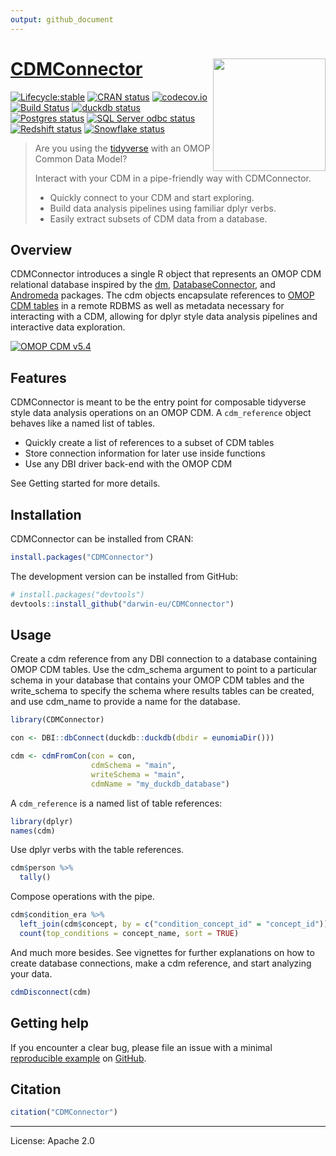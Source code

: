 ```yaml
---
output: github_document
---
```


<!-- README.md is generated from README.Rmd. Please edit that file -->

# [CDMConnector](https://darwin-eu.github.io/CDMConnector/) <img src="man/figures/logo.png" align="right" height="180"/>
 

<!-- badges: start -->
[![Lifecycle:stable](https://img.shields.io/badge/lifecycle-stable-brightgreen.svg)](https://lifecycle.r-lib.org/articles/stages.html#stable)
[![CRAN status](https://www.r-pkg.org/badges/version/CDMConnector)](https://CRAN.R-project.org/package=CDMConnector)
[![codecov.io](https://codecov.io/gh/darwin-eu/CDMConnector/coverage.svg?branch=main)](https://app.codecov.io/gh/darwin-eu/CDMConnector?branch=main)
[![Build Status](https://github.com/darwin-eu/CDMConnector/workflows/R-CMD-check/badge.svg)](https://github.com/darwin-eu/CDMConnector/actions?query=workflow%3AR-CMD-check)
[![duckdb status](https://github.com/darwin-eu/CDMConnector/workflows/duckdb-test/badge.svg)](https://github.com/darwin-eu/CDMConnector/actions?query=workflow%3Aduckdb-test)
[![Postgres status](https://github.com/darwin-eu/CDMConnector/workflows/postgres-test/badge.svg)](https://github.com/darwin-eu/CDMConnector/actions?query=workflow%3Apostgres-test)
[![SQL Server odbc status](https://github.com/darwin-eu/CDMConnector/workflows/sqlserver-odbc-test/badge.svg)](https://github.com/darwin-eu/CDMConnector/actions?query=workflow%3Asqlserver-odbc-test)
[![Redshift status](https://github.com/darwin-eu/CDMConnector/workflows/redshift-test/badge.svg)](https://github.com/darwin-eu/CDMConnector/actions?query=workflow%3Aredshift-test)
[![Snowflake status](https://github.com/darwin-eu/CDMConnector/workflows/snowflake-odbc-test/badge.svg)](https://github.com/darwin-eu/CDMConnector/actions?query=workflow%3Asnowflake-odbc-test)
<!-- badges: end -->


> Are you using the [tidyverse](https://www.tidyverse.org/) with an OMOP Common Data Model? 
>
> Interact with your CDM in a pipe-friendly way with CDMConnector.
>
> - Quickly connect to your CDM and start exploring.
> - Build data analysis pipelines using familiar dplyr verbs.
> - Easily extract subsets of CDM data from a database.


## Overview

CDMConnector introduces a single R object that represents an OMOP CDM relational database inspired by the [dm](https://dm.cynkra.com/), [DatabaseConnector](http://ohdsi.github.io/DatabaseConnector/), and [Andromeda](https://ohdsi.github.io/Andromeda/) packages. The cdm objects encapsulate references to [OMOP CDM tables](https://ohdsi.github.io/CommonDataModel/) in a remote RDBMS as well as metadata necessary for interacting with a CDM, allowing for dplyr style data analysis pipelines and interactive data exploration.


[![OMOP CDM v5.4](https://ohdsi.github.io/CommonDataModel/images/cdm54.png)](https://ohdsi.github.io/CommonDataModel/)

## Features

CDMConnector is meant to be the entry point for composable tidyverse style data analysis operations on an OMOP CDM. 
A `cdm_reference` object behaves like a named list of tables.

- Quickly create a list of references to a subset of CDM tables
- Store connection information for later use inside functions
- Use any DBI driver back-end with the OMOP CDM

See Getting started for more details.


## Installation

CDMConnector can be installed from CRAN:

```r
install.packages("CDMConnector")
```

The development version can be installed from GitHub:

```r
# install.packages("devtools")
devtools::install_github("darwin-eu/CDMConnector")
```

## Usage

Create a cdm reference from any DBI connection to a database containing OMOP CDM tables. Use the cdm_schema argument to point to a particular schema in your database that contains your OMOP CDM tables and the write_schema to specify the schema where results tables can be created, and use cdm_name to provide a name for the database.

```r
library(CDMConnector)

con <- DBI::dbConnect(duckdb::duckdb(dbdir = eunomiaDir()))

cdm <- cdmFromCon(con = con, 
                  cdmSchema = "main", 
                  writeSchema = "main", 
                  cdmName = "my_duckdb_database")
```

A `cdm_reference` is a named list of table references:

```r
library(dplyr)
names(cdm)
```

Use dplyr verbs with the table references.

```r
cdm$person %>% 
  tally()
```

Compose operations with the pipe.

```r
cdm$condition_era %>%
  left_join(cdm$concept, by = c("condition_concept_id" = "concept_id")) %>% 
  count(top_conditions = concept_name, sort = TRUE)
```

And much more besides. See vignettes for further explanations on how to create database connections, make a cdm reference, and start analyzing your data.

```r
cdmDisconnect(cdm)
```

## Getting help

If you encounter a clear bug, please file an issue with a minimal [reproducible example](https://reprex.tidyverse.org/) on [GitHub](https://github.com/darwin-eu/CDMConnector/issues).


## Citation

```r
citation("CDMConnector")
```


---

License: Apache 2.0


